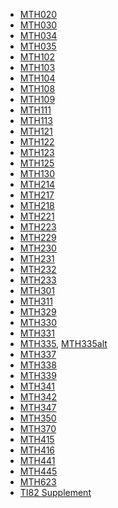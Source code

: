 * [MTH020](MTH020-syllabus.pdf)
* [MTH030](MTH030-syllabus.pdf)
* [MTH034](MTH034-syllabus.pdf)
* [MTH035](MTH035-syllabus.pdf)
* [MTH102](MTH102-syllabus.pdf)
* [MTH103](MTH103-syllabus.pdf)
* [MTH104](MTH104-syllabus.pdf)
* [MTH108](MTH108-syllabus.pdf)
* [MTH109](MTH109-syllabus.pdf)
* [MTH111](MTH111-syllabus.pdf)
* [MTH113](MTH113-syllabus.pdf)
* [MTH121](MTH121-syllabus.pdf)
* [MTH122](MTH122-syllabus.pdf)
* [MTH123](MTH123-syllabus.pdf)
* [MTH125](MTH125-syllabus.pdf)
* [MTH130](MTH130-syllabus.pdf)
* [MTH214](MTH214-syllabus.pdf)
* [MTH217](MTH217-syllabus.pdf)
* [MTH218](MTH218-syllabus.pdf)
* [MTH221](MTH221-syllabus.pdf)
* [MTH223](MTH223-syllabus.pdf)
* [MTH229](MTH229-syllabus.pdf)
* [MTH230](MTH230-syllabus.pdf)
* [MTH231](MTH231-syllabus.pdf)
* [MTH232](MTH232-syllabus.pdf)
* [MTH233](MTH233-syllabus.pdf)
* [MTH301](MTH301-syllabus.pdf)
* [MTH311](MTH311-syllabus.pdf)
* [MTH329](MTH329-syllabus.pdf)
* [MTH330](MTH330-syllabus.pdf)
* [MTH331](MTH331-syllabus.pdf)
* [MTH335](MTH335-syllabus.pdf), [MTH335alt](MTH335-syllabus_Lancellotti.pdf)
* [MTH337](MTH337-syllabus.pdf)
* [MTH338](MTH338-syllabus.pdf)
* [MTH339](MTH339-syllabus.pdf)
* [MTH341](MTH341-syllabus.pdf)
* [MTH342](MTH342-syllabus.pdf)
* [MTH347](MTH347-syllabus.pdf)
* [MTH350](MTH350-syllabus.pdf)
* [MTH370](MTH370-syllabus.pdf)
* [MTH415](MTH415-syllabus.pdf)
* [MTH416](MTH416-syllabus.pdf)
* [MTH441](MTH441-syllabus.pdf)
* [MTH445](MTH445-syllabus.pdf)
* [MTH623](MTH623-syllabus.pdf)
* [TI82 Supplement](TI82-supplement.pdf)
